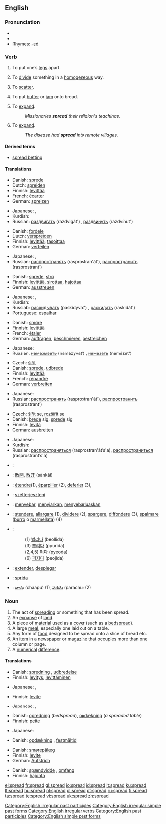 {{wikipedia|dab=spread}}
==English==

{{rank|expect|nation|legal|965|spread|enter|consider|provided}}

===Pronunciation===
* {{IPA|/'sprɛd/}}
* {{audio|en-us-spread.ogg|Audio (US)}}
* Rhymes: [[Rhymes:English:-ɛd|-ɛd]]

===Verb===
{{en-verb|spreads|spreading|spread}}

# {{transitive}} To put one’s [[leg]]s apart.
# {{transitive}} To [[divide]] something in a [[homogeneous]] way.
# {{transitive}} To [[scatter]].
# {{transitive}} To put [[butter]] or [[jam]] onto bread.
# {{transitive}} To [[expand]].
#:''Missionaries '''spread''' their religion's teachings.''
# {{intransitive}} To [[expand]].
#:''The disease had '''spread''' into remote villages.''

====Derived terms====
* [[spread betting]]

====Translations====
{{trans-top|to put one’s legs apart}}
* Danish: [[sprede]]
* Dutch: [[spreiden]]
* Finnish: [[levittää]]
* French: [[écarter]]
* German: [[spreizen]]
{{trans-mid}}
* Japanese: {{t|ja|sc=Jpan|開かせる|tr=hirakaseru}}, {{t|ja|sc=Jpan|広げる|tr=hirogeru}}
* Kurdish: {{KUchar|[[قاچ کردنه‌وه‌‌]]}}
* Russian: [[раздвигать]] (razdvigát') {{impf}}, [[раздвинуть]] (razdvínut') {{pf}}
{{trans-bottom}}

{{trans-top|to divide something in a homogeneous way}}
* Danish: [[fordele]]
* Dutch: [[verspreiden]]
* Finnish: [[levittää]], [[tasoittaa]]
* German: [[verteilen]]
{{trans-mid}}
* Japanese: {{t|ja|sc=Jpan|開く|tr=hiraku}}, {{t|ja|sc=Jpan|裂く|tr=saku}}
* Russian: [[распространять]] (rasprostran'át’), [[распространить]] (rasprostrant’)
{{trans-bottom}}

{{trans-top|to scatter}}
* Danish: [[sprede]], [[strø]]
* Finnish: [[levittää]], [[sirottaa]], [[hajottaa]]
* German: [[ausstreuen]]
{{trans-mid}}
* Japanese: {{t|ja|sc=Jpan|散らす|tr=chirasu}}, {{t|ja|sc=Jpan|ばら撒く|tr=baramaku}}
* Kurdish: {{KUchar|[[بڵاوکردنه‌وه‌]]}}
* Russiab: [[раскидывать]] (paskídyvat') {{impf}}, [[раскидать]] (raskidát') {{pf}}
* Portuguese: [[espalhar]]
{{trans-bottom}}

{{trans-top|to put butter or jam onto bread}}
* Danish: [[smøre]]
* Finnish: [[levittää]]
* French: [[étaler]]
* German: [[auftragen]], [[beschmieren]], [[bestreichen]]
{{trans-mid}}
* Japanese: {{t|ja|sc=Jpan|塗る|tr=nuru}}
* Russian: [[намазывать]] (namázyvat') {{impf}}, [[намазать]] (namázat') {{pf}}
{{trans-bottom}}

{{trans-top|(transitive) to expand}}
* Czech: [[šířit]]
* Danish: [[sprede]], [[udbrede]]
* Finnish: [[levittää]]
* French: [[répandre]]
* German: [[verbreiten]]
{{trans-mid}}
* Japanese: {{t|ja|sc=Jpan|広げる|tr=hirogeru}}
* Russian: [[распространять]] (rasprostran'át’), [[распространить]] (rasprostrant’)
{{trans-bottom}}

{{trans-top|(intransitive) to expand}}
* Czech: [[šířit]] se, [[rozšířit]] se
* Danish: [[brede]] sig, [[sprede]] sig
* Finnish: [[levitä]]
* German: [[ausbreiten]]
{{trans-mid}}
* Japanese: {{t|ja|sc=Jpan|広がる|tr=hirogaru}}
* Kurdish: {{KUchar|[[بڵاوکردنه‌وه‌]]}}
* Russian: [[распространяться]] (rasprostran'át’s'a), [[распространиться]] (rasprostrant’s'a)
{{trans-bottom}}

<!-- please remove this section once all the words have been moved to their approriate tables above-->
{{checktrans-top}}
* {{ttbc|Arabic}}: {{ARchar|[[فرد]]}} {{unicode|(fárada)}}
* {{ttbc|Chinese}}: [[散開]], [[散开]] (sànkāi)
* {{ttbc|French}}: [[étendre]](1), [[éparpiller]] (2), [[deferler]] (3),
* {{ttbc|Hungarian}}: [[szétterjeszteni]]
* {{ttbc|Indonesian}}: [[sebar|menyebar]], [[siar|menyiarkan]], [[sebar luas|menyebarluaskan]]
* {{ttbc|Italian}}: [[stendere]], [[allargare]] (1), [[dividere]] (2), [[spargere]], [[diffondere]] (3), [[spalmare]] ([[burro]] o [[marmellata]]) (4)
{{trans-mid}}
* {{ttbc|Korean}}:
*:(1) [[벌리다]] (beollida)
*:(3) [[뿌리다]] (ppurida)
*:(2,4,5) [[펴다]] (pyeoda)
*:(6) [[퍼지다]] (peojida)
* {{ttbc|Spanish}}: [[extender]], [[desplegar]]
* {{ttbc|Swedish}}: [[sprida]]
* {{ttbc|[[Telugu]]}}: [[చాపు]] (chaapu) (1), [[పరచు]] (parachu) (2)
{{trans-bottom}}

===Noun===
{{en-noun}}

# The act of [[spreading]] or something that has been spread.
# An [[expanse]] of [[land]].
# A piece of [[material]] used as a [[cover]] (such as a [[bedspread]]).
# A large [[meal]], especially one laid out on a table.
# Any form of [[food]] designed to be spread onto a slice of bread etc.
# An [[item]] in a [[newspaper]] or [[magazine]] that occupies more than one column or page.
# A [[numerical]] [[difference]].

====Translations====
{{trans-top|act of spreading}}
* Danish: [[spredning]] {{c}}, [[udbredelse]] {{c}}
* Finnish: [[levitys]], [[levittää|levittäminen]]
{{trans-mid}}
* Japanese: {{t|ja|sc=Jpan|拡散|tr=kakusan}}, {{t|ja|sc=Jpan|展開|tr=tenkai}}
{{trans-bottom}}

{{trans-top|something that has been spread}}
* Finnish: [[levite]]
{{trans-mid}}
* Japanese: {{t|ja|sc=Jpan|拡散|tr=kakusan}}, {{t|ja|sc=Jpan|展開|tr=tenkai}}
{{trans-bottom}}

{{trans-top|expanse of land}}
{{trans-mid}}
{{trans-bottom}}

{{trans-top|piece of material used as a cover (such as a bedspread)}}
* Danish: [[opredning]] {{c}} (''bedspread''), [[opdækning]] {{c}} (''a spreaded table'')
* Finnish: [[peite]]
{{trans-mid}}
* Japanese: {{i-c|requires an object to be spread before this word}} {{t|ja|sc=Jpan|掛け|tr=kake}}
{{trans-bottom}}

{{trans-top|large meal, especially one laid out on a table}}
* Danish: [[opdækning]] {{c}}, [[festmåltid]] {{c}}
{{trans-mid}}
{{trans-bottom}}

{{trans-top|food designed to be spread}}
* Danish: [[smørepålæg]] {{n}}
* Finnish: [[levite]]
* German: [[Aufstrich]] {{m}}
{{trans-mid}}
{{trans-bottom}}

{{trans-top|item in a newspaper or magazine that occupies more than one column or page}}
{{trans-mid}}
{{trans-bottom}}

{{trans-top|numerical difference}}
* Danish: [[spændvidde]] {{c}}, [[omfang]] {{n}}
* Finnish: [[hajonta]]
{{trans-mid}}
{{trans-bottom}}

[[Category:English irregular past participles]]
[[Category:English irregular simple past forms]]
[[Category:English irregular verbs]]
[[Category:English past participles]]
[[Category:English simple past forms]]

[[el:spread]]
[[fr:spread]]
[[gl:spread]]
[[io:spread]]
[[id:spread]]
[[it:spread]]
[[ku:spread]]
[[lt:spread]]
[[hu:spread]]
[[nl:spread]]
[[pl:spread]]
[[pt:spread]]
[[ru:spread]]
[[fi:spread]]
[[ta:spread]]
[[te:spread]]
[[vi:spread]]
[[uk:spread]]
[[zh:spread]]